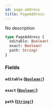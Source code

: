 ```yaml
---
id: page-address
title: PageAddress
---
```


No description

```graphql
type PageAddress {
  editable: Boolean!
  exact: Boolean!
  path: String!
}
```

### Fields

#### `editable` ([`Boolean!`](/graphql/scalars/boolean))

#### `exact` ([`Boolean!`](/graphql/scalars/boolean))

#### `path` ([`String!`](/graphql/scalars/string))
